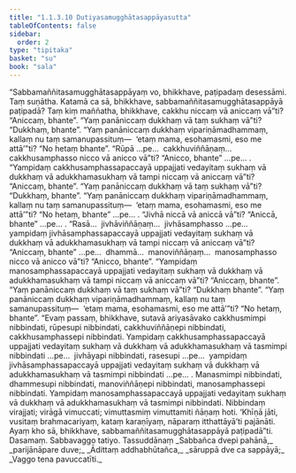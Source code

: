 ```yaml
---
title: "1.1.3.10 Dutiyasamugghātasappāyasutta"
tableOfContents: false
sidebar:
  order: 2
type: "tipitaka"
basket: "su"
book: "sala"
---
```



<DynamicBreadcrumb />

<Division number="32" book="sala">

<Paragraph number="84" book="sala">
“Sabbamaññitasamugghātasappāyaṃ vo, bhikkhave, paṭipadaṃ desessāmi. Taṃ suṇātha. Katamā ca sā, bhikkhave, sabbamaññitasamugghātasappāyā paṭipadā?
</Paragraph>

<Paragraph number="85" book="sala">
Taṃ kiṃ maññatha, bhikkhave, cakkhu niccaṃ vā aniccaṃ vā”ti?
</Paragraph>

<Paragraph number="86" book="sala">
“Aniccaṃ, bhante”.
</Paragraph>

<Paragraph number="87" book="sala">
“Yaṃ panāniccaṃ dukkhaṃ vā taṃ sukhaṃ vā”ti?
</Paragraph>

<Paragraph number="88" book="sala">
“Dukkhaṃ, bhante”.
</Paragraph>

<Paragraph number="89" book="sala">
“Yaṃ panāniccaṃ dukkhaṃ vipariṇāmadhammaṃ, kallaṃ nu taṃ samanupassituṃ—  ‘etaṃ mama, esohamasmi, eso me attā’”ti?
</Paragraph>

<Paragraph number="90" book="sala">
“No hetaṃ bhante”.
</Paragraph>

<Paragraph number="91" book="sala">
“Rūpā …pe…  cakkhuviññāṇaṃ…  cakkhusamphasso nicco vā anicco vā”ti?
</Paragraph>

<Paragraph number="92" book="sala">
“Anicco, bhante” …pe… .
</Paragraph>

<Paragraph number="93" book="sala">
“Yampidaṃ cakkhusamphassapaccayā uppajjati vedayitaṃ sukhaṃ vā dukkhaṃ vā adukkhamasukhaṃ vā tampi niccaṃ vā aniccaṃ vā”ti?
</Paragraph>

<Paragraph number="94" book="sala">
“Aniccaṃ, bhante”.
</Paragraph>

<Paragraph number="95" book="sala">
“Yaṃ panāniccaṃ dukkhaṃ vā taṃ sukhaṃ vā”ti?
</Paragraph>

<Paragraph number="96" book="sala">
“Dukkhaṃ, bhante”.
</Paragraph>

<Paragraph number="97" book="sala">
“Yaṃ panāniccaṃ dukkhaṃ vipariṇāmadhammaṃ, kallaṃ nu taṃ samanupassituṃ—  ‘etaṃ mama, esohamasmi, eso me attā’”ti?
</Paragraph>

<Paragraph number="98" book="sala">
“No hetaṃ, bhante” …pe… .
</Paragraph>

<Paragraph number="99" book="sala">
“Jivhā niccā vā aniccā vā”ti?
</Paragraph>

<Paragraph number="100" book="sala">
“Aniccā, bhante” …pe… .
</Paragraph>

<Paragraph number="101" book="sala">
“Rasā…  jivhāviññāṇaṃ…  jivhāsamphasso …pe…  yampidaṃ jivhāsamphassapaccayā uppajjati vedayitaṃ sukhaṃ vā dukkhaṃ vā adukkhamasukhaṃ vā tampi niccaṃ vā aniccaṃ vā”ti?
</Paragraph>

<Paragraph number="102" book="sala">
“Aniccaṃ, bhante” …pe…  dhammā…  manoviññāṇaṃ…  manosamphasso nicco vā anicco vā”ti?
</Paragraph>

<Paragraph number="103" book="sala">
“Anicco, bhante”.
</Paragraph>

<Paragraph number="104" book="sala">
“Yampidaṃ manosamphassapaccayā uppajjati vedayitaṃ sukhaṃ vā dukkhaṃ vā adukkhamasukhaṃ vā tampi niccaṃ vā aniccaṃ vā”ti?
</Paragraph>

<Paragraph number="105" book="sala">
“Aniccaṃ, bhante”.
</Paragraph>

<Paragraph number="106" book="sala">
“Yaṃ panāniccaṃ dukkhaṃ vā taṃ sukhaṃ vā”ti?
</Paragraph>

<Paragraph number="107" book="sala">
“Dukkhaṃ bhante”.
</Paragraph>

<Paragraph number="108" book="sala">
“Yaṃ panāniccaṃ dukkhaṃ vipariṇāmadhammaṃ, kallaṃ nu taṃ samanupassituṃ—  ‘etaṃ mama, esohamasmi, eso me attā’”ti?
</Paragraph>

<Paragraph number="109" book="sala">
“No hetaṃ, bhante”.
</Paragraph>

<Paragraph number="110" book="sala">
“Evaṃ passaṃ, bhikkhave, sutavā ariyasāvako cakkhusmimpi nibbindati, rūpesupi nibbindati, cakkhuviññāṇepi nibbindati, cakkhusamphassepi nibbindati. Yampidaṃ cakkhusamphassapaccayā uppajjati vedayitaṃ sukhaṃ vā dukkhaṃ vā adukkhamasukhaṃ vā tasmimpi nibbindati …pe…  jivhāyapi nibbindati, rasesupi …pe…  yampidaṃ jivhāsamphassapaccayā uppajjati vedayitaṃ sukhaṃ vā dukkhaṃ vā adukkhamasukhaṃ vā tasmimpi nibbindati …pe… . Manasmimpi nibbindati, dhammesupi nibbindati, manoviññāṇepi nibbindati, manosamphassepi nibbindati. Yampidaṃ manosamphassapaccayā uppajjati vedayitaṃ sukhaṃ vā dukkhaṃ vā adukkhamasukhaṃ vā tasmimpi nibbindati. Nibbindaṃ virajjati; virāgā vimuccati; vimuttasmiṃ vimuttamiti ñāṇaṃ hoti. ‘Khīṇā jāti, vusitaṃ brahmacariyaṃ, kataṃ karaṇīyaṃ, nāparaṃ itthattāyā’ti pajānāti. Ayaṃ kho sā, bhikkhave, sabbamaññitasamugghātasappāyā paṭipadā”ti.

</Paragraph>
</Division>

<Paragraph number="111" type="center" book="sala">
Dasamaṃ.



</Paragraph>

<Paragraph number="112" type="center" book="sala">
Sabbavaggo tatiyo.



</Paragraph>

<Paragraph number="113" type="center" book="sala">
Tassuddānaṃ


</Paragraph>

<Paragraph number="114" type="verses" book="sala">
_Sabbañca dvepi pahānā,_  
_parijānāpare duve;_  
_Ādittaṃ addhabhūtañca,_  
_sāruppā dve ca sappāyā;_  
_Vaggo tena pavuccatīti._
</Paragraph>